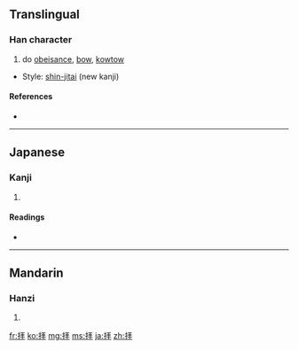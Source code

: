 {{also|拜}}
==Translingual==

===Han character===
{{Han char|rn=64|rad=手|as=05|sn=8|four=|canj=手一手十 (QMQJ)}}

# do [[obeisance]], [[bow]], [[kowtow]]

* Style: [[shin-jitai]] (new kanji)

====References====
* {{Han ref|kx=0427.161|dkj=11969|dj=0776.010|hdz=31847.071|uh=62DD|ud=25309}}

----

==Japanese==

===Kanji===
{{ja-kanji|grade=6|rs=手05}}

# {{defn|Japanese|sort=手05}}

====Readings====
* {{ja-readings|on=[[はい]] (hai)|kun=[[おがむ]] (ogamu)}}

----

==Mandarin==

===Hanzi===
{{cmn-hanzi|pin=[[bài]] ([[bai4]])|wg=pai<sup>4</sup>}}

# {{defn|Mandarin|sort=手05}}

[[fr:拝]]
[[ko:拝]]
[[mg:拝]]
[[ms:拝]]
[[ja:拝]]
[[zh:拝]]